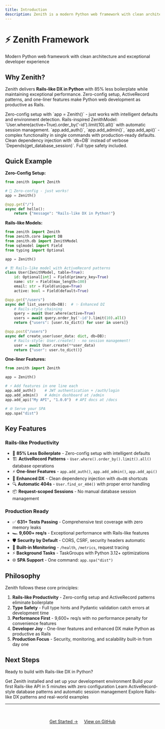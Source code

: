 ```yaml
---
title: Introduction
description: Zenith is a modern Python web framework with clean architecture and exceptional performance
---
```



<div class="hero">
  <h1>⚡ Zenith Framework</h1>
  <p>Modern Python web framework with clean architecture and exceptional developer experience</p>
</div>

## Why Zenith?

Zenith delivers **Rails-like DX in Python** with 85% less boilerplate while maintaining exceptional performance. Zero-config setup, ActiveRecord patterns, and one-liner features make Python web development as productive as Rails.

<CardGrid>
  <Card title="🚀 Rails-like DX" icon="puzzle">
    Zero-config setup with `app = Zenith()` - just works with intelligent defaults and environment detection.
  </Card>
  <Card title="🏗️ ActiveRecord Patterns" icon="database">
    Rails-inspired ZenithModel: `User.where(active=True).order_by('-id').limit(10).all()` with automatic session management.
  </Card>
  <Card title="⚡ One-liner Features" icon="rocket">
    `app.add_auth()`, `app.add_admin()`, `app.add_api()` - complex functionality in single commands with production-ready defaults.
  </Card>
  <Card title="🎯 Enhanced DX" icon="shield">
    Clean dependency injection with `db=DB` instead of verbose `Depends(get_database_session)`. Full type safety included.
  </Card>
</CardGrid>

## Quick Example

**Zero-Config Setup:**
```python
from zenith import Zenith

# 🎯 Zero-config - just works!
app = Zenith()

@app.get("/")
async def hello():
    return {"message": "Rails-like DX in Python!"}
```

**Rails-like Models:**
```python
from zenith import Zenith
from zenith.core import DB
from zenith.db import ZenithModel
from sqlmodel import Field
from typing import Optional

app = Zenith()

# 🏗️ Rails-like model with ActiveRecord patterns
class User(ZenithModel, table=True):
    id: Optional[int] = Field(primary_key=True)
    name: str = Field(max_length=100)
    email: str = Field(unique=True)
    active: bool = Field(default=True)

@app.get("/users")
async def list_users(db=DB):  # ✨ Enhanced DI
    # Rails-style chaining
    query = await User.where(active=True)
    users = await query.order_by('-id').limit(10).all()
    return {"users": [user.to_dict() for user in users]}

@app.post("/users")
async def create_user(user_data: dict, db=DB):
    # Rails-style: User.create() - no session management!
    user = await User.create(**user_data)
    return {"user": user.to_dict()}
```

**One-liner Features:**
```python
from zenith import Zenith

app = Zenith()

# ⚡ Add features in one line each
app.add_auth()    # JWT authentication + /auth/login
app.add_admin()   # Admin dashboard at /admin
app.add_api("My API", "1.0.0")  # API docs at /docs

# 🌐 Serve your SPA
app.spa("dist")
```

## Key Features

### Rails-like Productivity

- 🚀 **85% Less Boilerplate** - Zero-config setup with intelligent defaults
- 🏗️ **ActiveRecord Patterns** - `User.where().order_by().limit().all()` database operations
- ⚡ **One-liner Features** - `app.add_auth()`, `app.add_admin()`, `app.add_api()`
- 🎯 **Enhanced DX** - Clean dependency injection with `db=DB` shortcuts
- 🔍 **Automatic 404s** - `User.find_or_404()` with proper error handling
- 📦 **Request-scoped Sessions** - No manual database session management

### Production Ready

- ✅ **631+ Tests Passing** - Comprehensive test coverage with zero memory leaks
- 🏎️ **9,600+ req/s** - Exceptional performance with Rails-like features
- 🛡️ **Security by Default** - CORS, CSRF, security headers automatic
- 🏥 **Built-in Monitoring** - `/health`, `/metrics`, request tracing
- ⚡ **Background Tasks** - TaskGroups with Python 3.12+ optimizations
- 🌐 **SPA Support** - One command: `app.spa("dist")`

## Philosophy

Zenith follows these core principles:

1. **Rails-like Productivity** - Zero-config setup and ActiveRecord patterns eliminate boilerplate
2. **Type Safety** - Full type hints and Pydantic validation catch errors at development time
3. **Performance First** - 9,600+ req/s with no performance penalty for convenience features
4. **Developer Joy** - One-liner features and enhanced DX make Python as productive as Rails
5. **Production Focus** - Security, monitoring, and scalability built-in from day one

## Next Steps

Ready to build with Rails-like DX in Python?

<CardGrid>
  <Card title="Installation" icon="download" link="/installation">
    Get Zenith installed and set up your development environment
  </Card>
  <Card title="Quick Start" icon="rocket" link="/quick-start">
    Build your first Rails-like API in 5 minutes with zero configuration
  </Card>
  <Card title="ZenithModel" icon="database" link="/concepts/models">
    Learn ActiveRecord-style database patterns and automatic session management
  </Card>
  <Card title="Examples" icon="code" link="https://github.com/nijaru/zenith/tree/main/examples">
    Explore Rails-like DX patterns and real-world examples
  </Card>
</CardGrid>

---

<div style="text-align: center; margin-top: 3rem;">
  <a href="/quick-start" class="button">Get Started →</a>
  <a href="https://github.com/nijaru/zenith" class="button button-outline" style="margin-left: 1rem;">View on GitHub</a>
</div>